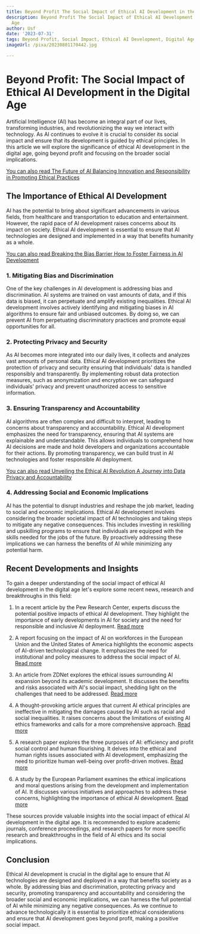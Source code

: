 ```yaml
---
title: Beyond Profit The Social Impact of Ethical AI Development in the Digital Age
description: Beyond Profit The Social Impact of Ethical AI Development in the Digital
  Age
author: Usf
date: '2023-07-31'
tags: Beyond Profit, Social Impact, Ethical AI Development, Digital Age
imageUrl: /pixa/20230801170442.jpg

---
```

#  Beyond Profit: The Social Impact of Ethical AI Development in  the Digital Age

Artificial Intelligence (AI) has become an integral part  of our  lives, transforming industries, and revolutionizing the way we interact with technology. As AI continues to evolve it is  crucial to consider its social  impact and ensure that its development is guided  by ethical principles. In this  article we will explore the significance of ethical AI development in the digital age, going  beyond profit and focusing on the broader social implications.

[You  can also read The Future of AI Balancing Innovation  and Responsibility in Promoting  Ethical Practices](The%20Future%20of%20AI%20Balancing%20Innovation%20and%20Responsibility%20in%20Promoting%20Ethical%20Practices)


## The Importance of Ethical AI Development

AI has the potential to bring about significant advancements in various  fields, from healthcare and transportation to education and entertainment. However, the rapid pace of AI development raises concerns about its impact on society. Ethical AI development  is essential to ensure that AI technologies are  designed and implemented  in a way that benefits humanity as a whole.

[You can also read Breaking the Bias Barrier How to Foster Fairness in AI Development](Breaking%20the%20Bias%20Barrier%20How%20to%20Foster%20Fairness%20in%20AI%20Development)


### 1. Mitigating Bias and Discrimination

One of the  key challenges in AI  development  is addressing bias and discrimination. AI systems are trained on vast amounts of data, and if this data is biased, it can perpetuate and amplify existing inequalities. Ethical AI  development involves actively identifying and mitigating biases in AI algorithms to ensure fair and unbiased outcomes. By doing so, we can prevent AI from perpetuating discriminatory practices and promote equal opportunities for all.

### 2. Protecting Privacy and Security

As AI becomes more  integrated into our daily lives, it  collects and analyzes vast amounts of personal data. Ethical AI development prioritizes the protection of privacy and  security ensuring that individuals' data is handled responsibly and transparently. By implementing robust data protection measures, such as anonymization and encryption we can safeguard individuals' privacy and prevent unauthorized  access to sensitive information.

### 3. Ensuring  Transparency  and  Accountability

AI algorithms are often complex and difficult to interpret, leading to concerns about transparency and accountability. Ethical AI development emphasizes the need for transparency, ensuring that AI systems are  explainable and understandable.  This allows individuals to comprehend how AI decisions are  made and hold  developers and organizations accountable for their actions. By promoting transparency, we can build trust in AI technologies and foster responsible AI deployment.

[You can also  read Unveiling the Ethical AI Revolution A Journey into Data Privacy and Accountability](Unveiling%20the%20Ethical%20AI%20Revolution%20A%20Journey%20into%20Data%20Privacy%20and%20Accountability)


### 4.  Addressing Social and Economic Implications

AI has the potential to disrupt industries and reshape the  job market, leading to social and economic implications. Ethical AI development involves considering  the  broader  societal impact of AI technologies and taking steps to mitigate any negative consequences. This includes investing in reskilling and upskilling programs to ensure that individuals are equipped with the  skills needed for the jobs of the  future. By proactively  addressing these  implications we  can harness the  benefits of AI while minimizing any potential harm.

## Recent Developments and Insights

To gain a deeper understanding of the  social impact of ethical AI development in the digital age let's explore some recent  news, research and breakthroughs in this  field:

1. In a recent article by the Pew Research Center, experts discuss the  potential positive impacts of ethical  AI development. They highlight the importance of early developments in AI for society and the need for  responsible and  inclusive AI deployment. [Read  more](https://www.pewresearch.org/internet/2021/06/16/2-hopes-about-developments-in-ethical-ai/)

2. A report focusing on the impact of AI on  workforces in the European Union  and the United  States of America highlights the economic aspects of AI-driven technological change. It emphasizes the need for  institutional  and  policy measures to address the social impact of AI. [Read more](https://www.whitehouse.gov/wp-content/uploads/2022/12/TTC-EC-CEA-AI-Report-12052022-1.pdf)

3. An  article from ZDNet explores the  ethical issues surrounding AI expansion beyond its academic development. It discusses the benefits  and risks associated with AI's social impact, shedding light on the challenges that need to be addressed. [Read more](https://www.zdnet.com/article/ethics-of-ai-the-benefits-and-risks-of-artificial-intelligence/)

4. A thought-provoking article argues that  current AI ethical  principles are ineffective in mitigating the damages caused by AI such as racial and social  inequalities.  It raises concerns about the limitations of existing AI ethics frameworks and calls for a more  comprehensive approach. [Read more](https://link.springer.com/article/10.1007/s43681-022-00209-w)

5. A research paper explores the three purposes of  AI: efficiency and profit social control and  human flourishing. It delves into the ethical and  human rights issues associated with  AI development, emphasizing the  need  to  prioritize human  well-being over profit-driven motives. [Read more](https://www.sciencedirect.com/science/article/pii/S0148296320307839)

6. A study by  the European Parliament examines  the ethical implications and moral questions arising from the  development and implementation of AI. It discusses various initiatives and approaches to address these concerns, highlighting  the importance of ethical AI development. [Read more](https://www.europarl.europa.eu/RegData/etudes/STUD/2020/634452/EPRS_STU(2020)634452_EN.pdf)

These sources  provide valuable insights into the social  impact of ethical AI development in the digital  age.  It is recommended to explore academic journals, conference proceedings, and research papers for  more specific research and breakthroughs in  the field  of AI ethics and its social implications.

## Conclusion

Ethical AI development is  crucial  in the digital age to ensure that AI technologies are designed and deployed in a way that benefits society as a whole. By addressing bias and discrimination,  protecting privacy and security, promoting transparency and accountability and considering the  broader social and economic implications, we can harness the full potential of AI while minimizing any negative consequences. As  we continue to advance technologically it is essential to prioritize ethical considerations and ensure that AI development goes beyond profit, making a positive social impact.